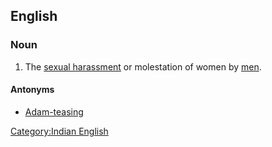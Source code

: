 ==English==
{{wikipedia}}

===Noun===
{{en-noun}}

# {{context|India|lang=en}} The [[sexual harassment]] or molestation of women by [[men]].

====Antonyms====
* [[Adam-teasing]]

[[Category:Indian English]]